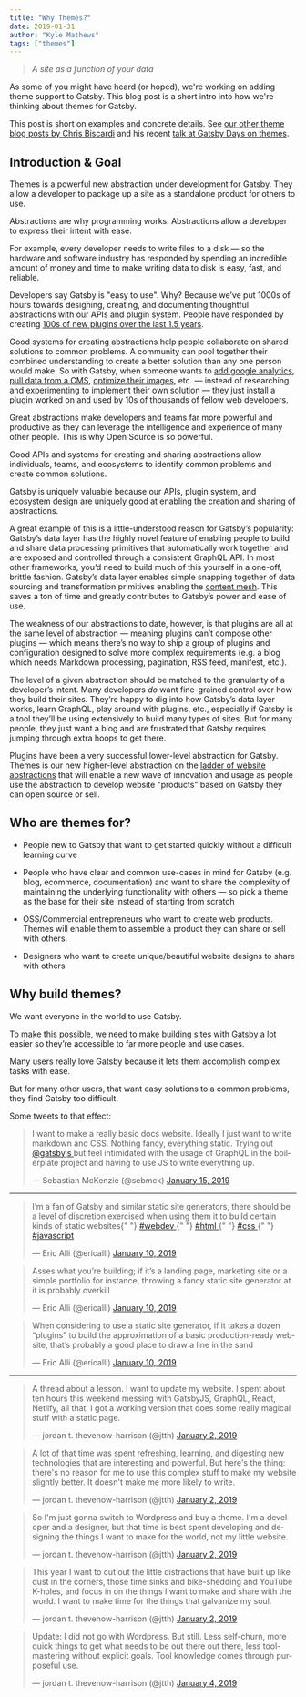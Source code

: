```yaml
---
title: "Why Themes?"
date: 2019-01-31
author: "Kyle Mathews"
tags: ["themes"]
---
```


> _A site as a function of your data_

As some of you might have heard (or hoped), we're working on adding theme support to Gatsby. This blog post is a short intro into how we're thinking about themes for Gatsby.

This post is short on examples and concrete details. See [our other theme blog posts by Chris Biscardi](/blog/tags/themes) and his recent [talk at Gatsby Days on themes](https://youtu.be/wX84vXBpMR8).

## Introduction & Goal

Themes is a powerful new abstraction under development for Gatsby. They allow a developer to package up a site as a standalone product for others to use.

Abstractions are why programming works. Abstractions allow a developer to express their intent with ease.

For example, every developer needs to write files to a disk — so the hardware and software industry has responded by spending an incredible amount of money and time to make writing data to disk is easy, fast, and reliable.

Developers say Gatsby is "easy to use". Why? Because we’ve put 1000s of hours towards designing, creating, and documenting thoughtful abstractions with our APIs and plugin system. People have responded by creating [100s of new plugins over the last 1.5 years](/plugins/).

Good systems for creating abstractions help people collaborate on shared solutions to common problems. A community can pool together their combined understanding to create a better solution than any one person would make. So with Gatsby, when someone wants to [add google analytics](/packages/gatsby-plugin-google-analytics/?=google), [pull data from a CMS](/packages/gatsby-source-contentful/?=contentful), [optimize their images](/packages/gatsby-image/?=gatsby-image), etc. — instead of researching and experimenting to implement their own solution — they just install a plugin worked on and used by 10s of thousands of fellow web developers.

Great abstractions make developers and teams far more powerful and productive as they can leverage the intelligence and experience of many other people. This is why Open Source is so powerful.

Good APIs and systems for creating and sharing abstractions allow individuals, teams, and ecosystems to identify common problems and create common solutions.

Gatsby is uniquely valuable because our APIs, plugin system, and ecosystem design are uniquely good at enabling the creation and sharing of abstractions.

A great example of this is a little-understood reason for Gatsby’s popularity: Gatsby’s data layer has the highly novel feature of enabling people to build and share data processing primitives that automatically work together and are exposed and controlled through a consistent GraphQL API. In most other frameworks, you’d need to build much of this yourself in a one-off, brittle fashion. Gatsby’s data layer enables simple snapping together of data sourcing and transformation primitives enabling the [content mesh](/blog/2018-10-18-creating-compelling-content-experiences/). This saves a ton of time and greatly contributes to Gatsby’s power and ease of use.

The weakness of our abstractions to date, however, is that plugins are all at the same level of abstraction — meaning plugins can’t compose other plugins — which means there’s no way to ship a group of plugins and configuration designed to solve more complex requirements (e.g. a blog which needs Markdown processing, pagination, RSS feed, manifest, etc.).

The level of a given abstraction should be matched to the granularity of a developer’s intent. Many developers _do_ want fine-grained control over how they build their sites. They’re happy to dig into how Gatsby’s data layer works, learn GraphQL, play around with plugins, etc., especially if Gatsby is a tool they’ll be using extensively to build many types of sites. But for many people, they just want a blog and are frustrated that Gatsby requires jumping through extra hoops to get there.

Plugins have been a very successful lower-level abstraction for Gatsby. Themes is our new higher-level abstraction on the [ladder of website abstractions](http://worrydream.com/LadderOfAbstraction/) that will enable a new wave of innovation and usage as people use the abstraction to develop website "products" based on Gatsby they can open source or sell.

## Who are themes for?

- People new to Gatsby that want to get started quickly without a difficult learning curve

- People who have clear and common use-cases in mind for Gatsby (e.g. blog, ecommerce, documentation) and want to share the complexity of maintaining the underlying functionality with others — so pick a theme as the base for their site instead of starting from scratch

- OSS/Commercial entrepreneurs who want to create web products. Themes will enable them to assemble a product they can share or sell with others.

- Designers who want to create unique/beautiful website designs to share with others

## Why build themes?

We want everyone in the world to use Gatsby.

To make this possible, we need to make building sites with Gatsby a lot easier so they’re accessible to far more people and use cases.

Many users really love Gatsby because it lets them accomplish complex tasks with ease.

But for many other users, that want easy solutions to a common problems, they find Gatsby too difficult.

Some tweets to that effect:

<blockquote class="twitter-tweet" data-lang="en">
  <p lang="en" dir="ltr">
    I want to make a really basic docs website. Ideally I just want to write
    <br /> markdown and CSS. Nothing fancy, everything static. Trying out <a href="https://twitter.com/gatsbyjs?ref_src=twsrc%5Etfw">
      @gatsbyjs
    </a> but feel intimidated with the usage of GraphQL in the boilerplate project
    and having to use JS to write everything up.
  </p>
  &mdash; Sebastian McKenzie (@sebmck) <a href="https://twitter.com/sebmck/status/1085279417151057920?ref_src=twsrc%5Etfw">January 15, 2019</a>
</blockquote>

---

<blockquote class="twitter-tweet" data-lang="en">
  <p lang="en" dir="ltr">
    I’m a fan of Gatsby and similar static site generators, there should be a
    level of discretion exercised when using them it to build certain kinds of
    static websites{" "}
    <a href="https://twitter.com/hashtag/webdev?src=hash&amp;ref_src=twsrc%5Etfw">
      #webdev
    </a>{" "}
    <a href="https://twitter.com/hashtag/html?src=hash&amp;ref_src=twsrc%5Etfw">
      #html
    </a>{" "}
    <a href="https://twitter.com/hashtag/css?src=hash&amp;ref_src=twsrc%5Etfw">
      #css
    </a>{" "}
    <a href="https://twitter.com/hashtag/javascript?src=hash&amp;ref_src=twsrc%5Etfw">
      #javascript
    </a>
  </p>
  &mdash; Eric Alli (@ericalli) <a href="https://twitter.com/ericalli/status/1083271854653992962?ref_src=twsrc%5Etfw">January 10, 2019</a>
</blockquote>

<blockquote class="twitter-tweet" data-lang="en">
  <p lang="en" dir="ltr">
    Asses what you’re building; if it’s a landing page, marketing site or a
    simple portfolio for instance, throwing a fancy static site generator at it
    is probably overkill
  </p>
  &mdash; Eric Alli (@ericalli) <a href="https://twitter.com/ericalli/status/1083271856809897985?ref_src=twsrc%5Etfw">January 10, 2019</a>
</blockquote>

<blockquote class="twitter-tweet" data-lang="en">
  <p lang="en" dir="ltr">
    When considering to use a static site generator, if it takes a dozen
    “plugins” to build the approximation of a basic production-ready website,
    that’s probably a good place to draw a line in the sand
  </p>
  &mdash; Eric Alli (@ericalli) <a href="https://twitter.com/ericalli/status/1083271858605023232?ref_src=twsrc%5Etfw">January 10, 2019</a>
</blockquote>

---

<blockquote class="twitter-tweet" data-lang="en">
  <p lang="en" dir="ltr">
    A thread about a lesson. I want to update my website. I spent about ten
    hours this weekend messing with GatsbyJS, GraphQL, React, Netlify, all that.
    I got a working version that does some really magical stuff with a static
    page.
  </p>
  &mdash; jordan t. thevenow-harrison (@jtth) <a href="https://twitter.com/jtth/status/1080519113930350592?ref_src=twsrc%5Etfw">January 2, 2019</a>
</blockquote>

<blockquote class="twitter-tweet" data-lang="en">
  <p lang="en" dir="ltr">
    A lot of that time was spent refreshing, learning, and digesting new
    technologies that are interesting and powerful. But here&#39;s the thing:
    there&#39;s no reason for me to use this complex stuff to make my website
    slightly better. It doesn&#39;t make me more likely to write.
  </p>
  &mdash; jordan t. thevenow-harrison (@jtth) <a href="https://twitter.com/jtth/status/1080519116195356674?ref_src=twsrc%5Etfw">January 2, 2019</a>
</blockquote>

<blockquote class="twitter-tweet" data-lang="en">
  <p lang="en" dir="ltr">
    So I&#39;m just gonna switch to Wordpress and buy a theme. I&#39;m a
    developer and a designer, but that time is best spent developing and
    designing the things I want to make for the world, not my little website.
  </p>
  &mdash; jordan t. thevenow-harrison (@jtth) <a href="https://twitter.com/jtth/status/1080519116992249858?ref_src=twsrc%5Etfw">January 2, 2019</a>
</blockquote>

<blockquote class="twitter-tweet" data-lang="en">
  <p lang="en" dir="ltr">
    This year I want to cut out the little distractions that have built up like
    dust in the corners, those time sinks and bike-shedding and YouTube K-holes,
    and focus in on the things I want to make and share with the world. I want
    to make time for the things that galvanize my soul.
  </p>
  &mdash; jordan t. thevenow-harrison (@jtth) <a href="https://twitter.com/jtth/status/1080519117688442880?ref_src=twsrc%5Etfw">January 2, 2019</a>
</blockquote>

<blockquote class="twitter-tweet" data-lang="en">
  <p lang="en" dir="ltr">
    Update: I did not go with Wordpress. But still. Less self-churn, more quick
    things to get what needs to be out there out there, less tool-mastering
    without explicit goals. Tool knowledge comes through purposeful use.
  </p>
  &mdash; jordan t. thevenow-harrison (@jtth) <a href="https://twitter.com/jtth/status/1081288682785726464?ref_src=twsrc%5Etfw">January 4, 2019</a>
</blockquote>
